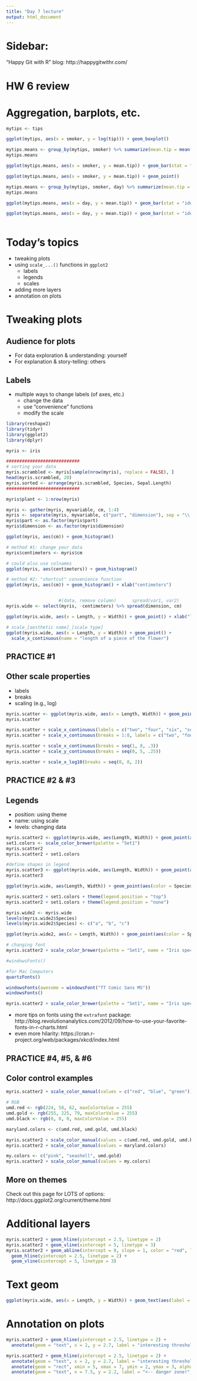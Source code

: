 ```yaml
---
title: "Day 7 lecture"
output: html_document
---
```


# Sidebar:

"Happy Git with R" blog: http://happygitwithr.com/

# HW 6 review

# Aggregation, barplots, etc.

```r
mytips <- tips

ggplot(mytips, aes(x = smoker, y = log(tip))) + geom_boxplot()

mytips.means <- group_by(mytips, smoker) %>% summarize(mean.tip = mean(tip))
mytips.means

ggplot(mytips.means, aes(x = smoker, y = mean.tip)) + geom_bar(stat = "identity")

ggplot(mytips.means, aes(x = smoker, y = mean.tip)) + geom_point()

mytips.means <- group_by(mytips, smoker, day) %>% summarize(mean.tip = mean(tip))
mytips.means

ggplot(mytips.means, aes(x = day, y = mean.tip)) + geom_bar(stat = "identity", aes(fill = smoker))

ggplot(mytips.means, aes(x = day, y = mean.tip)) + geom_bar(stat = "identity", aes(fill = smoker), position = "dodge")



```

# Today's topics
  - tweaking plots
  - using `scale_...()` functions in `ggplot2`
    - labels
    - legends
    - scales
  - adding more layers
  - annotation on plots

# Tweaking plots

##  Audience for plots
  - For data exploration & understanding: yourself
  - For explanation & story-telling: others
  
## Labels
  - multiple ways to change labels (of axes, etc.)
    - change the data
    - use "convenience" functions
    - modify the scale

```r
library(reshape2)
library(tidyr)
library(ggplot2)
library(dplyr)

myris <- iris

############################
# sorting your data
myris.scrambled <- myris[sample(nrow(myris), replace = FALSE), ]
head(myris.scrambled, 20)
myris.sorted <- arrange(myris.scrambled, Species, Sepal.Length)
############################

myris$plant <- 1:nrow(myris)

myris <- gather(myris, myvariable, cm, 1:4)
myris <- separate(myris, myvariable, c("part", "dimension"), sep = "\\.")
myris$part <- as.factor(myris$part)
myris$dimension <- as.factor(myris$dimension)

ggplot(myris, aes(cm)) + geom_histogram()

# method #1: change your data
myris$centimeters <- myris$cm

# could also use colnames
ggplot(myris, aes(centimeters)) + geom_histogram()

# method #2: "shortcut" convenience function
ggplot(myris, aes(cm)) + geom_histogram() + xlab("centimeters")


                    #(data, remove column)      spread(var1, var2)
myris.wide <- select(myris, -centimeters) %>% spread(dimension, cm)

ggplot(myris.wide, aes(x = Length, y = Width)) + geom_point() + xlab("length of the part") + ylab("width of the part")

# scale_[aesthetic name]_[scale type]
ggplot(myris.wide, aes(x = Length, y = Width)) + geom_point() + 
  scale_x_continuous(name = "length of a piece of the flower")

```

## PRACTICE #1

## Other scale properties
  - labels
  - breaks
  - scaling (e.g., log)

```r
myris.scatter <- ggplot(myris.wide, aes(x = Length, Width)) + geom_point()
myris.scatter

myris.scatter + scale_x_continuous(labels = c("two", "four", "six", "seven", "eight"), breaks = c(2, 4, 6, 7, 8))
myris.scatter + scale_x_continuous(breaks = 1:8, labels = c("two", "four", "six", "eight", "red", "green", "up", "down"), name = "weird length")

myris.scatter + scale_x_continuous(breaks = seq(1, 8, .3))
myris.scatter + scale_y_continuous(breaks = seq(0, 5, .25))

myris.scatter + scale_x_log10(breaks = seq(0, 8, 2))

```

## PRACTICE #2 & #3

## Legends
  - position: using theme
  - name: using scale
  - levels: changing data

```r
myris.scatter2 <- ggplot(myris.wide, aes(Length, Width)) + geom_point(aes(color = Species), size = 4)
set1.colors <- scale_color_brewer(palette = "Set1")
myris.scatter2 
myris.scatter2 + set1.colors

#define shapes in legend
myris.scatter3 <- ggplot(myris.wide, aes(Length, Width)) + geom_point(aes(color = Species, shape = Species), size = 4)
myris.scatter3

ggplot(myris.wide, aes(Length, Width)) + geom_point(aes(color = Species, shape = part), size = 4)

myris.scatter2 + set1.colors + theme(legend.position = "top")
myris.scatter2 + set1.colors + theme(legend.position = "none")

myris.wide2 <- myris.wide
levels(myris.wide2$Species)
levels(myris.wide2$Species) <- c("a", "b", "c")

ggplot(myris.wide2, aes(x = Length, Width)) + geom_point(aes(color = Species), size = 4) + set1.colors

# changing font
myris.scatter2 + scale_color_brewer(palette = "Set1", name = "Iris species") + theme(text = element_text(family = "serif", size = 20))

#windowsFonts()

#for Mac Computers
quartzFonts()

windowsFonts(awesome = windowsFont("TT Comic Sans MS"))
windowsFonts()

myris.scatter2 + scale_color_brewer(palette = "Set1", name = "Iris species") + theme(text = element_text(family = "awesome", size = 20))

```

- more tips on fonts using the `extrafont` package: http://blog.revolutionanalytics.com/2012/09/how-to-use-your-favorite-fonts-in-r-charts.html
- even more hilarity: https://cran.r-project.org/web/packages/xkcd/index.html

## PRACTICE #4, #5, & #6

## Color control examples

```r
myris.scatter2 + scale_color_manual(values = c("red", "blue", "green"))

# RGB
umd.red <- rgb(224, 58, 62, maxColorValue = 255)
umd.gold <- rgb(255, 225, 79, maxColorValue = 255)
umd.black <- rgb(0, 0, 0, maxColorValue = 255)

maryland.colors <- c(umd.red, umd.gold, umd.black)

myris.scatter2 + scale_color_manual(values = c(umd.red, umd.gold, umd.black))
myris.scatter2 + scale_color_manual(values = maryland.colors)

my.colors <- c("pink", "seashell", umd.gold)
myris.scatter2 + scale_color_manual(values = my.colors)

```

## More on themes

Check out this page for LOTS of options: http://docs.ggplot2.org/current/theme.html

# Additional layers

```r
myris.scatter2 + geom_hline(yintercept = 2.5, linetype = 2)
myris.scatter2 + geom_vline(xintercept = 5, linetype = 3)
myris.scatter2 + geom_abline(intercept = 0, slope = 1, color = "red", linetype = 2) + 
  geom_hline(yintercept = 2.5, linetype = 2) +
  geom_vline(xintercept = 5, linetype = 3)

```

# Text geom

```r
ggplot(myris.wide, aes(x = Length, y = Width)) + geom_text(aes(label = plant))

```


# Annotation on plots

```r
myris.scatter2 + geom_hline(yintercept = 2.5, linetype = 2) + 
  annotate(geom = "text", x = 2, y = 2.7, label = "interesting threshold")

myris.scatter2 + geom_hline(yintercept = 2.5, linetype = 2) + 
  annotate(geom = "text", x = 2, y = 2.7, label = "interesting threshold") +
  annotate(geom = "rect", xmin = 5, xmax = 7, ymin = 2, ymax = 3, alpha = .5) +
  annotate(geom = "text", x = 7.5, y = 2.2, label = "<-- danger zone!", color = "red")

```


